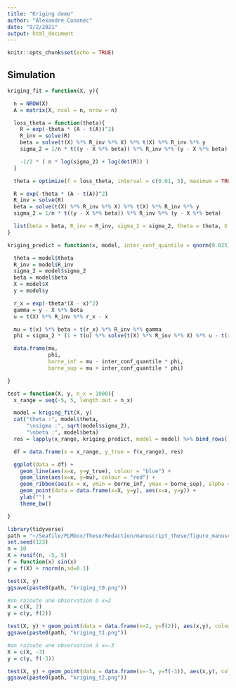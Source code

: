 ```yaml
---
title: "Kriging demo"
author: "Alexandre Conanec"
date: "9/2/2021"
output: html_document
---
```


```r
knitr::opts_chunk$set(echo = TRUE)
```

## Simulation


```r
kriging_fit = function(X, y){

  n = NROW(X)
  A = matrix(X, ncol = n, nrow = n)

  loss_theta = function(theta){
    R = exp(-theta * (A - t(A))^2)
    R_inv = solve(R)
    beta = solve(t(X) %*% R_inv %*% X) %*% t(X) %*% R_inv %*% y
    sigma_2 = 1/n * t((y - X %*% beta)) %*% R_inv %*% (y - X %*% beta)

    -1/2 * ( n * log(sigma_2) + log(det(R)) )
  }

  theta = optimize(f = loss_theta, interval = c(0.01, 5), maximum = TRUE)$maximum

  R = exp(-theta * (A - t(A))^2)
  R_inv = solve(R)
  beta = solve(t(X) %*% R_inv %*% X) %*% t(X) %*% R_inv %*% y
  sigma_2 = 1/n * t((y - X %*% beta)) %*% R_inv %*% (y - X %*% beta)

  list(beta = beta, R_inv = R_inv, sigma_2 = sigma_2, theta = theta, X = X, y = y)
}
```

```r
kriging_predict = function(x, model, inter_conf_quantile = qnorm(0.025)){

  theta = model$theta
  R_inv = model$R_inv
  sigma_2 = model$sigma_2
  beta = model$beta
  X = model$X
  y = model$y

  r_x = exp(-theta*(X - x)^2)
  gamma = y - X %*% beta
  u = t(X) %*% R_inv %*% r_x - x

  mu = t(x) %*% beta + t(r_x) %*% R_inv %*% gamma
  phi = sigma_2 * (1 + t(u) %*% solve(t(X) %*% R_inv %*% X) %*% u - t(r_x) %*% R_inv %*% r_x )

  data.frame(mu,
             phi,
             borne_inf = mu - inter_conf_quantile * phi,
             borne_sup = mu + inter_conf_quantile * phi)

}
```

```r
test = function(X, y, n_x = 1000){
  x_range = seq(-5, 5, length.out = n_x)

  model = kriging_fit(X, y)
  cat("theta :", model$theta,
      "\nsigma :", sqrt(model$sigma_2),
      "\nbeta :", model$beta)
  res = lapply(x_range, kriging_predict, model = model) %>% bind_rows()

  df = data.frame(x = x_range, y_true = f(x_range), res)

  ggplot(data = df) +
    geom_line(aes(x=x, y=y_true), colour = "blue") +
    geom_line(aes(x=x, y=mu), colour = "red") +
    geom_ribbon(aes(x = x, ymin = borne_inf, ymax = borne_sup), alpha = .5, fill = "orange") +
    geom_point(data = data.frame(x=X, y=y), aes(x=x, y=y)) +
    ylab("") +
    theme_bw()

}
```

```r
library(tidyverse)
path = "~/Seafile/PLMbox/These/Redaction/manuscript_these/figure_manuscript/"
set.seed(123)
n = 10
X = runif(n, -5, 5)
f = function(x) sin(x)
y = f(X) + rnorm(n,sd=0.1)

test(X, y)
ggsave(paste0(path, "kriging_t0.png"))

#on rajoute une observation à x=2
X = c(X, 2)
y = c(y, f(2))

test(X, y) + geom_point(data = data.frame(x=2, y=f(2)), aes(x,y), colour = "green")
ggsave(paste0(path, "kriging_t1.png"))

#on rajoute une observation à x=-3
X = c(X, -3)
y = c(y, f(-3))

test(X, y) + geom_point(data = data.frame(x=-3, y=f(-3)), aes(x,y), colour = "green")
ggsave(paste0(path, "kriging_t2.png"))

```
